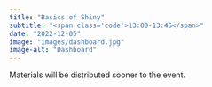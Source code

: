 ```yaml
---
title: "Basics of Shiny"
subtitle: "<span class='code'>13:00-13:45</span>"
date: "2022-12-05"
image: "images/dashboard.jpg"
image-alt: "Dashboard"
---
```


Materials will be distributed sooner to the event.

<!-- ```{=html} -->
<!-- <iframe class="slide-deck" src="../materials/03_publish.html" height="420" width="747" style="border: 1px solid #2e3846;"></iframe> -->
<!-- ``` -->

<!-- [View slides in full screen](../materials/03_publish.html) -->

<!-- # Outline -->

<!-- -   A -->
<!-- -   B -->
<!--     -   1 -->
<!--     -   2 -->

<!-- # Recap -->

<!-- ::: recap -->
<!-- -   A -->
<!-- -   B -->
<!-- ::: -->

<!-- # Exercises -->

<!-- ## Exercise 1 -->

<!-- ::: question -->
<!-- -   A -->
<!-- -   B -->
<!-- ::: -->

<!-- **&rarr;&ensp;[Solution](../materials/solutions/03_publish.qmd)** -->